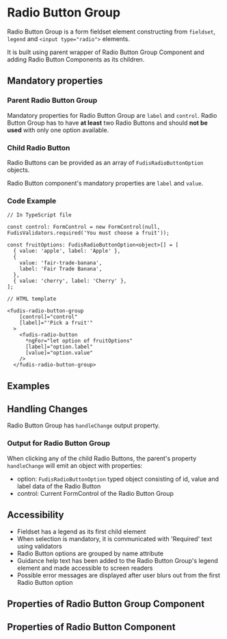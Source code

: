
<Meta title="Components/Form/Radio Button Group" />

# Radio Button Group

Radio Button Group is a form fieldset element constructing from `fieldset`, `legend` and `<input type="radio">` elements.

It is built using parent wrapper of Radio Button Group Component and adding Radio Button Components as its children.

## Mandatory properties

### Parent Radio Button Group

Mandatory properties for Radio Button Group are `label` and `control`. Radio Button Group has to have **at least** two Radio Buttons and should **not be used** with only one option available.

### Child Radio Button

Radio Buttons can be provided as an array of `FudisRadioButtonOption` objects.

Radio Button component's mandatory properties are `label` and `value`.

### Code Example

```
// In TypeScript file

const control: FormControl = new FormControl(null, FudisValidators.required('You must choose a fruit'));

const fruitOptions: FudisRadioButtonOption<object>[] = [
  { value: 'apple', label: 'Apple' },
  {
    value: 'fair-trade-banana',
    label: 'Fair Trade Banana',
  },
  { value: 'cherry', label: 'Cherry' },
];

// HTML template

<fudis-radio-button-group
    [control]="control"
    [label]="'Pick a fruit'"
  >
    <fudis-radio-button
      *ngFor="let option of fruitOptions"
      [label]="option.label"
      [value]="option.value"
    />
  </fudis-radio-button-group>

```

## Examples

<Canvas of={RadioButtonGroupStories.Example} />

## Handling Changes

Radio Button Group has `handleChange` output property.

### Output for Radio Button Group

When clicking any of the child Radio Buttons, the parent's property `handleChange` will emit an object with properties:

- option: `FudisRadioButtonOption` typed object consisting of id, value and label data of the Radio Button
- control: Current FormControl of the Radio Button Group

## Accessibility

- Fieldset has a legend as its first child element
- When selection is mandatory, it is communicated with 'Required' text using validators
- Radio Button options are grouped by name attribute
- Guidance help text has been added to the Radio Button Group's legend element and made accessible to screen readers
- Possible error messages are displayed after user blurs out from the first Radio Button option

## Properties of Radio Button Group Component

<ArgTypes of={RadioButtonGroupComponent} exclude={radioButtonGroupExclude} />

## Properties of Radio Button Component

<ArgTypes of={RadioButtonComponent} />
